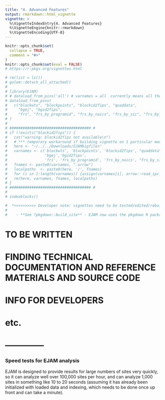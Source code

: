 ```yaml
---
title: "4. Advanced Features"
output: rmarkdown::html_vignette
vignette: >
  %\VignetteIndexEntry{4. Advanced Features}
  %\VignetteEngine{knitr::rmarkdown}
  %\VignetteEncoding{UTF-8}
---
```


```r
knitr::opts_chunk$set(
  collapse = TRUE,
  comment = "#>"
)
knitr::opts_chunk$set(eval = FALSE)
# https://r-pkgs.org/vignettes.html
```

```r
# rm(list = ls())
# golem::detach_all_attached()
# 
# library(EJAM)
# # dataload_from_pins('all') # varnames = all  currently means all these:
# dataload_from_pins(
#   c("blockwts", "blockpoints", "blockid2fips", "quaddata", 
#     "bgej", "bgid2fips",
#     "frs", "frs_by_programid", "frs_by_naics", "frs_by_sic", "frs_by_mact")
# )
# 
# ##################################### #
# if (!exists("blockid2fips")) {
#   cat("warning: blockid2fips not available\n")
#   # *** temporary workaround if building vignette on 1 particular machine
#   here <- "~/../../Downloads/EJAMbigfiles"
#   varnames <- c('blockwts', 'blockpoints', 'blockid2fips', "quaddata",
#                 'bgej','bgid2fips', 
#                 'frs', 'frs_by_programid', 'frs_by_naics', "frs_by_sic", "frs_by_mact")
#   fnames <- paste0(varnames, ".arrow")
#   localpaths  <- paste0(here, '/', fnames)
#   for (i in 1:length(varnames)) {assign(varnames[i], arrow::read_ipc_file(file = localpaths[i]))}
#   rm(here, varnames, fnames, localpaths)
# }
# ##################################### #
# 
# indexblocks()
```

```r
#  *>>>>>>>>>> Developer note: vignettes need to be tested/edited/rebuilt regularly <<<<<<<<<<<*
#
#    - **See ?pkgdown::build_site** - EJAM now uses the pkgdown R package to build help and vignettes as web pages
```


# TO BE WRITTEN

# FINDING TECHNICAL DOCUMENTATION AND REFERENCE MATERIALS AND SOURCE CODE

# INFO FOR DEVELOPERS

# etc.

# --------------
### Speed tests for EJAM analysis

EJAM is designed to provide results for large numbers of sites very quickly, so it can analyze well over 100,000 sites per hour, and can analyze 1,000 sites in something like 10 to 20 seconds (assuming it has already been initialized with loaded data and indexing, which needs to be done once up front and can take a minute).

